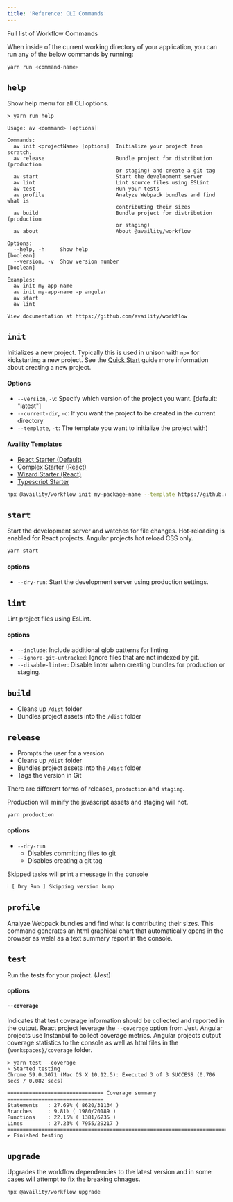```yaml
---
title: 'Reference: CLI Commands'
---
```


Full list of Workflow Commands

When inside of the current working directory of your application, you can run any of the below commands by running:

```bash
yarn run <command-name>
```

## `help`

Show help menu for all CLI options.

```shell hideCopy=true
> yarn run help

Usage: av <command> [options]

Commands:
  av init <projectName> [options]  Initialize your project from scratch.
  av release                       Bundle project for distribution (production
                                   or staging) and create a git tag
  av start                         Start the development server
  av lint                          Lint source files using ESLint
  av test                          Run your tests
  av profile                       Analyze Webpack bundles and find what is
                                   contributing their sizes
  av build                         Bundle project for distribution (production
                                   or staging)
  av about                         About @availity/workflow

Options:
  --help, -h     Show help                                             [boolean]
  --version, -v  Show version number                                   [boolean]

Examples:
  av init my-app-name
  av init my-app-name -p angular
  av start
  av lint

View documentation at https://github.com/availity/workflow
```

## `init`

Initializes a new project. Typically this is used in unison with `npx` for kickstarting a new project. See the [Quick Start](/quick-start/) guide more information about creating a new project.

#### Options

- `--version`, `-v`: Specify which version of the project you want. [default: "latest"]
- `--current-dir`, `-c`: If you want the project to be created in the current directory
- `--template`, `-t`: The template you want to initialize the project with)

#### Availity Templates

- [React Starter (Default)](https://github.com/Availity/availity-starter-react)
- [Complex Starter (React)](https://github.com/Availity/availity-starter-complex)
- [Wizard Starter (React)](https://github.com/Availity/availity-starter-wizard)
- [Typescript Starter](https://github.com/Availity/availity-starter-typescript)

```bash
npx @availity/workflow init my-package-name --template https://github.com/Availity/availity-starter-typescript
```

## `start`

Start the development server and watches for file changes. Hot-reloading is enabled for React projects. Angular projects hot reload CSS only.

```bash
yarn start
```

#### options

- `--dry-run`: Start the development server using production settings.

## `lint`

Lint project files using EsLint.

#### options

- `--include`: Include additional glob patterns for linting.
- `--ignore-git-untracked`: Ignore files that are not indexed by git.
- `--disable-linter`: Disable linter when creating bundles for production or staging.

## `build`

- Cleans up `/dist` folder
- Bundles project assets into the `/dist` folder

## `release`

- Prompts the user for a version
- Cleans up `/dist` folder
- Bundles project assets into the `/dist` folder
- Tags the version in Git

There are different forms of releases, `production` and `staging`.

Production will minify the javascript assets and staging will not.

```bash
yarn production
```

#### options

- `--dry-run`
  - Disables committing files to git
  - Disables creating a git tag

Skipped tasks will print a message in the console

```bash hideCopy=true
ℹ [ Dry Run ] Skipping version bump
```

## `profile`

Analyze Webpack bundles and find what is contributing their sizes. This command generates an html graphical chart that automatically opens in the browser as welal as a text summary report in the console.

## `test`

Run the tests for your project. (Jest)

#### options

#### `--coverage`

Indicates that test coverage information should be collected and reported in the output. React project leverage the `--coverage` option from Jest. Angular projects use Instanbul to collect coverage metrics. Angular projects output coverage statistics to the console as well as html files in the `{workspaces}/coverage` folder.

```shell hideCopy=true
> yarn test --coverage
› Started testing
Chrome 59.0.3071 (Mac OS X 10.12.5): Executed 3 of 3 SUCCESS (0.706 secs / 0.082 secs)

=============================== Coverage summary ===============================
Statements   : 27.69% ( 8620/31134 )
Branches     : 9.81% ( 1980/20189 )
Functions    : 22.15% ( 1381/6235 )
Lines        : 27.23% ( 7955/29217 )
================================================================================
✔ Finished testing
```

## `upgrade`

Upgrades the workflow dependencies to the latest version and in some cases will attempt to fix the breaking chnages.

```bash
npx @availity/workflow upgrade
```
